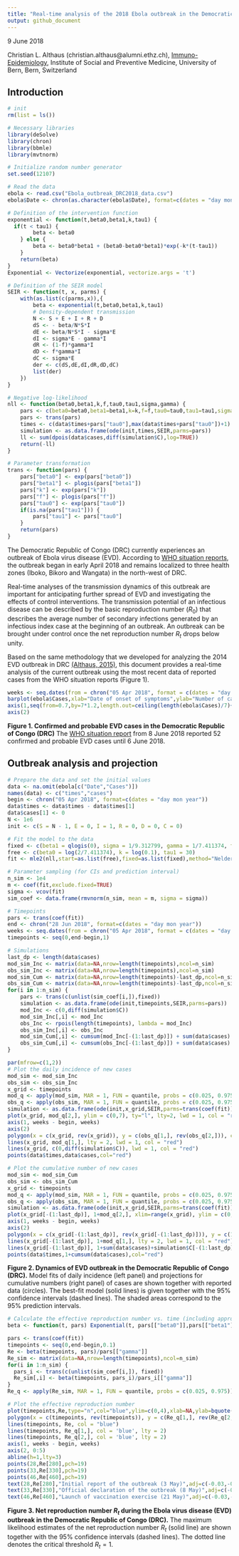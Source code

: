 ```yaml
---
title: "Real-time analysis of the 2018 Ebola outbreak in the Democratic Republic of Congo"
output: github_document
---
```


9 June 2018

Christian L. Althaus (christian.althaus@alumni.ethz.ch), [Immuno-Epidemiology](http://www.immuno-epidemiology.ch/), Institute of Social and Preventive Medicine, University of Bern, Bern, Switzerland

## Introduction

```r
# init
rm(list = ls())

# Necessary libraries
library(deSolve)
library(chron)
library(bbmle)
library(mvtnorm)

# Initialize random number generator
set.seed(12107)

# Read the data
ebola <- read.csv("Ebola_outbreak_DRC2018_data.csv")
ebola$Date <- chron(as.character(ebola$Date), format=c(dates = "day mon year"))     

# Definition of the intervention function
exponential <- function(t,beta0,beta1,k,tau1) {
  if(t < tau1) {
    	beta <- beta0
	} else {
		beta <- beta0*beta1 + (beta0-beta0*beta1)*exp(-k*(t-tau1))
	}
	return(beta)
}
Exponential <- Vectorize(exponential, vectorize.args = 't')

# Definition of the SEIR model
SEIR <- function(t, x, parms) {
    with(as.list(c(parms,x)),{
		beta <- exponential(t,beta0,beta1,k,tau1)
        # Density-dependent transmission
		N <- S + E + I + R + D
		dS <- - beta/N*S*I
		dE <- beta/N*S*I - sigma*E
		dI <- sigma*E - gamma*I
		dR <- (1-f)*gamma*I
		dD <- f*gamma*I
		dC <- sigma*E
		der <- c(dS,dE,dI,dR,dD,dC)
		list(der)
	})
}

# Negative log-likelihood
nll <- function(beta0,beta1,k,f,tau0,tau1,sigma,gamma) {
	pars <- c(beta0=beta0,beta1=beta1,k=k,f=f,tau0=tau0,tau1=tau1,sigma=sigma,gamma=gamma)
	pars <- trans(pars)
	times <- c(data$times+pars["tau0"],max(data$times+pars["tau0"])+1)
	simulation <- as.data.frame(ode(init,times,SEIR,parms=pars))
	ll <- sum(dpois(data$cases,diff(simulation$C),log=TRUE))
	return(-ll)
}

# Parameter transformation
trans <- function(pars) {
	pars["beta0"] <- exp(pars["beta0"])
	pars["beta1"] <- plogis(pars["beta1"])
	pars["k"] <- exp(pars["k"])
	pars["f"] <- plogis(pars["f"])
	pars["tau0"] <- exp(pars["tau0"])
	if(is.na(pars["tau1"])) {
		pars["tau1"] <- pars["tau0"]
	}
	return(pars)
}
```

The Democratic Republic of Congo (DRC) currently experiences an outbreak of Ebola virus disease (EVD). According to [WHO situation reports](http://www.who.int/ebola/situation-reports/drc-2018/en/), the outbreak began in early April 2018 and remains localized to three health zones (Iboko, Bikoro and Wangata) in the north-west of DRC.

Real-time analyses of the transmission dynamics of this outbreak are important for anticipating further spread of EVD and investigating the effects of control interventions. The transmission potential of an infectious disease can be described by the basic reproduction number ($R_0$) that describes the average number of secondary infections generated by an infectious index case at the beginning of an outbreak. An outbreak can be brought under control once the net reproduction number $R_t$ drops below unity.

Based on the same methodology that we developed for analyzing the 2014 EVD outbreak in DRC [(Althaus, 2015)](https://peerj.com/articles/1418/), this document provides a real-time analysis of the current outbreak using the most recent data of reported cases from the WHO situation reports (Figure 1).

```r
weeks <- seq.dates(from = chron("05 Apr 2018", format = c(dates = "day mon year")), by = "week", length = ceiling(length(ebola$Cases)/7)+1)
barplot(ebola$Cases,xlab="Date of onset of symptoms",ylab="Number of cases",axes=FALSE)
axis(1,seq(from=0.7,by=7*1.2,length.out=ceiling(length(ebola$Cases)/7)+1),weeks)
axis(2)
```

**Figure 1. Confirmed and probable EVD cases in the Democratic Republic of Congo (DRC)** The [WHO situation report](http://apps.who.int/iris/bitstream/handle/10665/272785/SITREP_EVD_DRC_20180608-eng.pdf?utm_source=Newsweaver&utm_medium=email&utm_term=click+here+to+download+the+complete+situation+report&utm_content=Tag%3AAFRO%2FWHE%2FHIM+Outbreaks+Weekly&utm_campaign=WHO+AFRO+-+Situation+Report+-+Ebola+Virus+Disease+Outbreak+in+DRC+-+Sitrep+09+%282018%29) from 8 June 2018 reported 52 confirmed and probable EVD cases until 6 June 2018.

## Outbreak analysis and projection

```r
# Prepare the data and set the initial values
data <- na.omit(ebola[c("Date","Cases")])
names(data) <- c("times","cases")
begin <- chron("05 Apr 2018", format=c(dates = "day mon year")) 
data$times <- data$times - data$times[1]
data$cases[1] <- 0
N <- 1e6
init <- c(S = N - 1, E = 0, I = 1, R = 0, D = 0, C = 0)

# Fit the model to the data
fixed <- c(beta1 = qlogis(0), sigma = 1/9.312799, gamma = 1/7.411374, tau0 = -Inf, f = qlogis(0.5))
free <- c(beta0 = log(2/7.411374), k = log(0.1), tau1 = 30)
fit <- mle2(nll,start=as.list(free),fixed=as.list(fixed),method="Nelder-Mead",control=list(maxit=1e3))

# Parameter sampling (for CIs and prediction interval) 
n_sim <- 1e4
m <- coef(fit,exclude.fixed=TRUE)
sigma <- vcov(fit)
sim_coef <- data.frame(rmvnorm(n_sim, mean = m, sigma = sigma))

# Timepoints
pars <- trans(coef(fit))
end <- chron("28 Jun 2018", format=c(dates = "day mon year"))
weeks <- seq.dates(from = chron("05 Apr 2018", format = c(dates = "day mon year")), to = end, by = 7)
timepoints <- seq(0,end-begin,1)

# Simulations
last_dp <- length(data$cases)
mod_sim_Inc <- matrix(data=NA,nrow=length(timepoints),ncol=n_sim)
obs_sim_Inc <- matrix(data=NA,nrow=length(timepoints),ncol=n_sim)
mod_sim_Cum <- matrix(data=NA,nrow=length(timepoints)-last_dp,ncol=n_sim)
obs_sim_Cum <- matrix(data=NA,nrow=length(timepoints)-last_dp,ncol=n_sim)
for(i in 1:n_sim) {
    pars <- trans(c(unlist(sim_coef[i,]),fixed))
    simulation <- as.data.frame(ode(init,timepoints,SEIR,parms=pars))
    mod_Inc <- c(0,diff(simulation$C))
    mod_sim_Inc[,i] <- mod_Inc
    obs_Inc <- rpois(length(timepoints), lambda = mod_Inc)
    obs_sim_Inc[,i] <- obs_Inc
    mod_sim_Cum[,i] <- cumsum(mod_Inc[-(1:last_dp)]) + sum(data$cases)
    obs_sim_Cum[,i] <- cumsum(obs_Inc[-(1:last_dp)]) + sum(data$cases)
}
```

```r
par(mfrow=c(1,2))
# Plot the daily incidence of new cases
mod_sim <- mod_sim_Inc
obs_sim <- obs_sim_Inc
x_grid <- timepoints
mod_q <- apply(mod_sim, MAR = 1, FUN = quantile, probs = c(0.025, 0.975))
obs_q <- apply(obs_sim, MAR = 1, FUN = quantile, probs = c(0.025, 0.975))
simulation <- as.data.frame(ode(init,x_grid,SEIR,parms=trans(coef(fit))))
plot(x_grid, mod_q[2,], ylim = c(0,7), ty="l", lty=2, lwd = 1, col = "red", xlab=NA, ylab="Daily incidence of new cases",frame=FALSE,axes=FALSE)
axis(1, weeks - begin, weeks)
axis(2)
polygon(x = c(x_grid, rev(x_grid)), y = c(obs_q[1,], rev(obs_q[2,])), col = rgb(1, 0, 0, alpha=0.2), border = NA)
lines(x_grid, mod_q[1,], lty = 2, lwd = 1, col = "red")
lines(x_grid, c(0,diff(simulation$C)), lwd = 1, col = "red")
points(data$times,data$cases,col="red")

# Plot the cumulative number of new cases
mod_sim <- mod_sim_Cum
obs_sim <- obs_sim_Cum
x_grid <- timepoints
mod_q <- apply(mod_sim, MAR = 1, FUN = quantile, probs = c(0.025, 0.975))
obs_q <- apply(obs_sim, MAR = 1, FUN = quantile, probs = c(0.025, 0.975))
simulation <- as.data.frame(ode(init,x_grid,SEIR,parms=trans(coef(fit))))
plot(x_grid[-(1:last_dp)], 1+mod_q[2,], xlim=range(x_grid), ylim = c(0,60), ty="l", lty=2, lwd = 1, col = "red", xlab=NA, ylab="Cumulative number of cases",frame=FALSE,axes=FALSE)
axis(1, weeks - begin, weeks)
axis(2)
polygon(x = c(x_grid[-(1:last_dp)], rev(x_grid[-(1:last_dp)])), y = c(1+obs_q[1,], rev(1+obs_q[2,])), col = rgb(1, 0, 0, alpha=0.2), border = NA)
lines(x_grid[-(1:last_dp)], 1+mod_q[1,], lty = 2, lwd = 1, col = "red")
lines(x_grid[-(1:last_dp)], 1+sum(data$cases)+simulation$C[-(1:last_dp)]-simulation$C[last_dp], lwd = 1, col = "red")
points(data$times,1+cumsum(data$cases),col="red")
```

**Figure 2. Dynamics of EVD outbreak in the Democratic Republic of Congo (DRC).** Model fits of daily incidence (left panel) and projections for cumulative numbers (right panel) of cases are shown together with reported data (circles). The best-fit model (solid lines) is given together with the 95% confidence intervals (dashed lines). The shaded areas correspond to the 95% prediction intervals.

```r
# Calculate the effective reproduction number vs. time (including approximate pointwise CI)
beta <- function(t, pars) Exponential(t, pars[["beta0"]],pars[["beta1"]],pars[["k"]],pars[["tau1"]])

pars <- trans(coef(fit))
timepoints <- seq(0,end-begin,0.1)
Re <- beta(timepoints, pars)/pars[["gamma"]]    
Re_sim <- matrix(data=NA,nrow=length(timepoints),ncol=n_sim)
for(i in 1:n_sim) {
  pars_i <- trans(c(unlist(sim_coef[i,]), fixed))
  Re_sim[,i] <- beta(timepoints, pars_i)/pars_i[["gamma"]]
}
Re_q <- apply(Re_sim, MAR = 1, FUN = quantile, probs = c(0.025, 0.975))
```

```r
# Plot the effective reproduction number
plot(timepoints,Re,type="n",col="blue",ylim=c(0,4),xlab=NA,ylab=bquote("Net reproduction number " ~ italic("R"["t"])),axes=FALSE,frame=FALSE)
polygon(x = c(timepoints, rev(timepoints)), y = c(Re_q[1,], rev(Re_q[2,])), col = rgb(0, 0, 1, alpha=0.2), border = NA)
lines(timepoints, Re, col = "blue")
lines(timepoints, Re_q[1,], col = 'blue', lty = 2)
lines(timepoints, Re_q[2,], col = 'blue', lty = 2)
axis(1, weeks - begin, weeks)
axis(2, 0:5)
abline(h=1,lty=3)
points(28,Re[280],pch=19)
points(33,Re[330],pch=19)
points(46,Re[460],pch=19)
text(28,Re[280],"Initial report of the outbreak (3 May)",adj=c(-0.03,-0.1))
text(33,Re[330],"Official declaration of the outbreak (8 May)",adj=c(-0.03,-0.1))
text(46,Re[460],"Launch of vaccination exercise (21 May)",adj=c(-0.03,-0.1))
```

**Figure 3. Net reproduction number $R_t$ during the Ebola virus disease (EVD) outbreak in the Democratic Republic of Congo (DRC).** The maximum likelihood estimates of the net reproduction number $R_t$ (solid line) are shown together with the 95% confidence intervals (dashed lines). The dotted line denotes the critical threshold $R_t = 1$.
